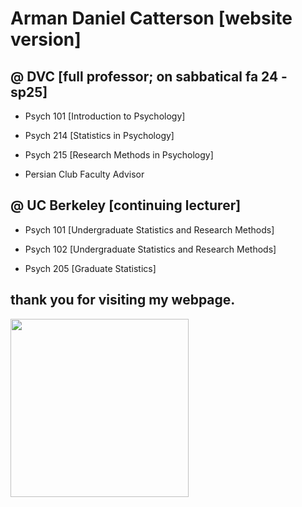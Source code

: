 # Arman Daniel Catterson \[website version\]

## \@ DVC \[full professor; on sabbatical fa 24 - sp25\]

-   Psych 101 \[Introduction to Psychology\]

-   Psych 214 \[Statistics in Psychology\]

-   Psych 215 \[Research Methods in Psychology\]

-   Persian Club Faculty Advisor

## \@ UC Berkeley \[continuing lecturer\]

-   Psych 101 \[Undergraduate Statistics and Research Methods\]

-   Psych 102 \[Undergraduate Statistics and Research Methods\]

-   Psych 205 \[Graduate Statistics\]

## thank you for visiting my webpage.

![](images/IMG_9433.jpg){fig-align="center" width="285"}
